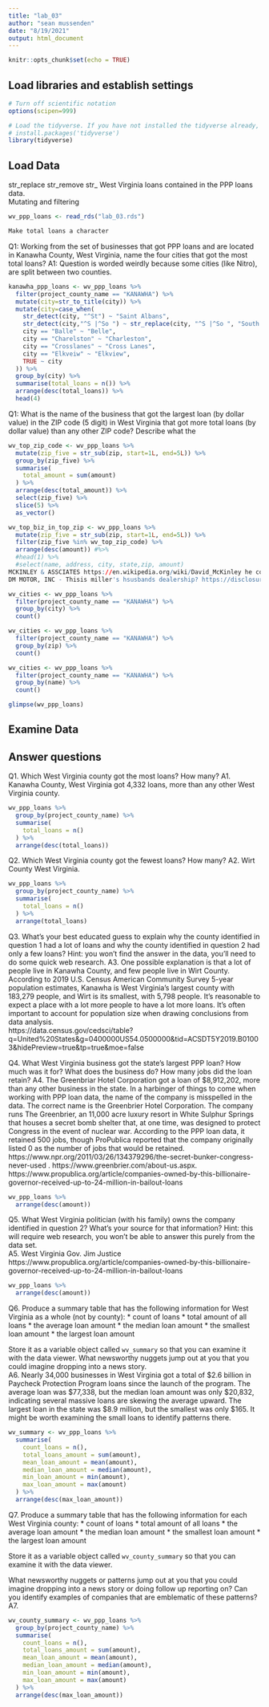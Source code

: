 ```yaml
---
title: "lab_03"
author: "sean mussenden"
date: "8/19/2021"
output: html_document
---
```


```r
knitr::opts_chunk$set(echo = TRUE)
```

## Load libraries and establish settings
```r
# Turn off scientific notation
options(scipen=999)

# Load the tidyverse. If you have not installed the tidyverse already, remove the # from the next line and run it first.  
# install.packages('tidyverse')
library(tidyverse)
```

## Load Data 

str_replace
str_remove
str_
West Virginia loans contained in the PPP loans data.  
Mutating and filtering

```r
wv_ppp_loans <- read_rds("lab_03.rds")

Make total loans a character

```

Q1: Working from the set of businesses that got PPP loans and are located in Kanawha County, West Virginia, name the four cities that got the most total loans?
A1: Question is worded weirdly because some cities (like Nitro), are split between two counties. 

```r
kanawha_ppp_loans <- wv_ppp_loans %>%
  filter(project_county_name == "KANAWHA") %>%
  mutate(city=str_to_title(city)) %>%
  mutate(city=case_when(
    str_detect(city, "^St") ~ "Saint Albans",
    str_detect(city,"^S |^So ") ~ str_replace(city, "^S |^So ", "South "),
    city == "Balle" ~ "Belle",
    city == "Charelston" ~ "Charleston",
    city == "Crosslanes" ~ "Cross Lanes",
    city == "Elkveiw" ~ "Elkview",
    TRUE ~ city
  )) %>%
  group_by(city) %>%
  summarise(total_loans = n()) %>%
  arrange(desc(total_loans)) %>%
  head(4)


```

Q1: What is the name of the business that got the largest loan (by dollar value) in the ZIP code (5 digit) in West Virginia that got more total loans (by dollar value) than any other ZIP code? Describe what the   


```r

wv_top_zip_code <- wv_ppp_loans %>%
  mutate(zip_five = str_sub(zip, start=1L, end=5L)) %>%
  group_by(zip_five) %>%
  summarise(
    total_amount = sum(amount)
  ) %>%
  arrange(desc(total_amount)) %>%
  select(zip_five) %>%
  slice(5) %>%
  as_vector()

wv_top_biz_in_top_zip <- wv_ppp_loans %>%
  mutate(zip_five = str_sub(zip, start=1L, end=5L)) %>%
  filter(zip_five %in% wv_top_zip_code) %>%
  arrange(desc(amount)) #%>%
  #head(1) %>%
  #select(name, address, city, state,zip, amount)
MCKINLEY & ASSCIATES https://en.wikipedia.org/wiki/David_McKinley he continues to benefit https://disclosures-clerk.house.gov/public_disc/financial-pdfs/2017/10020402.pdf
DM MOTOR, INC - Thisis miller's hsusbands dealership? https://disclosures-clerk.house.gov/public_disc/financial-pdfs/2020/10042734.pdf and there are a bunch more Dutch Miler

```


```r
wv_cities <- wv_ppp_loans %>%
  filter(project_county_name == "KANAWHA") %>%
  group_by(city) %>%
  count()
```



```r
wv_cities <- wv_ppp_loans %>%
  filter(project_county_name == "KANAWHA") %>%
  group_by(zip) %>%
  count()
```

```r
wv_cities <- wv_ppp_loans %>%
  filter(project_county_name == "KANAWHA") %>%
  group_by(name) %>%
  count()
```

```r
glimpse(wv_ppp_loans)
```




## Examine Data

## Answer questions

Q1. Which West Virginia county got the most loans? How many?
A1. Kanawha County, West Virginia got 4,332 loans, more than any other West Virginia county.  

```r
wv_ppp_loans %>%
  group_by(project_county_name) %>%
  summarise(
    total_loans = n()
  ) %>%
  arrange(desc(total_loans))
```
Q2. Which West Virginia county got the fewest loans? How many?
A2. Wirt County West Virginia.    
```r
wv_ppp_loans %>%
  group_by(project_county_name) %>%
  summarise(
    total_loans = n()
  ) %>%
  arrange(total_loans)
```
Q3. What's your best educated guess to explain why the county identified in question 1 had a lot of loans and why the county identified in question 2 had only a few loans? Hint: you won't find the answer in the data, you'll need to do some quick web research.
A3. One possible explanation is that a lot of people live in Kanawha County, and few people live in Wirt County. According to 2019 U.S. Census American Community Survey 5-year population estimates, Kanawha is West Virginia's largest county with 183,279 people, and Wirt is its smallest, with 5,798 people. It's reasonable to expect a place with a lot more people to have a lot more loans. It's often important to account for population size when drawing conclusions from data analysis.    
https://data.census.gov/cedsci/table?q=United%20States&g=0400000US54.0500000&tid=ACSDT5Y2019.B01003&hidePreview=true&tp=true&moe=false

Q4. What West Virginia business got the state's largest PPP loan? How much was it for? What does the business do? How many jobs did the loan retain?
A4. The Greenbriar Hotel Corporation got a loan of $8,912,202, more than any other business in the state. In a harbinger of things to come when working with PPP loan data, the name of the company is misspelled in the data. The correct name is the Greenbrier Hotel Corporation.  The company runs The Greenbrier, an 11,000 acre luxury resort in White Sulphur Springs that houses a secret bomb shelter that, at one time, was designed to protect Congress in the event of nuclear war. According to the PPP loan data, it retained 500 jobs, though ProPublica reported that the company originally listed 0 as the number of jobs that would be retained.  https://www.npr.org/2011/03/26/134379296/the-secret-bunker-congress-never-used . https://www.greenbrier.com/about-us.aspx. https://www.propublica.org/article/companies-owned-by-this-billionaire-governor-received-up-to-24-million-in-bailout-loans

```r
wv_ppp_loans %>%
  arrange(desc(amount))
```
Q5. What West Virginia politician (with his family) owns the company identified in question 2? What's your source for that information? Hint: this will require web research, you won't be able to answer this purely from the data set.  
A5. West Virginia Gov. Jim Justice https://www.propublica.org/article/companies-owned-by-this-billionaire-governor-received-up-to-24-million-in-bailout-loans

```r
wv_ppp_loans %>%
  arrange(desc(amount))
```

Q6. Produce a summary table that has the following information for West Virginia as a whole (not by county):
* count of loans
* total amount of all loans
* the average loan amount
* the median loan amount
* the smallest loan amount
* the largest loan amount

Store it as a variable object called `wv_summary` so that you can examine it with the data viewer. What newsworthy nuggets jump out at you that you could imagine dropping into a news story.   
A6. Nearly 34,000 businesses in West Virginia got a total of \$2.6 billion in Paycheck Protection Program loans since the launch of the program. The average loan was \$77,338, but the median loan amount was only \$20,832, indicating several massive loans are skewing the average upward. The largest loan in the state was \$8.9 million, but the smallest was only $165.  It might be worth examining the small loans to identify patterns there. 
```r
wv_summary <- wv_ppp_loans %>%
  summarise(
    count_loans = n(),
    total_loans_amount = sum(amount),
    mean_loan_amount = mean(amount),
    median_loan_amount = median(amount),
    min_loan_amount = min(amount),
    max_loan_amount = max(amount)
  ) %>% 
  arrange(desc(max_loan_amount))
```
Q7. Produce a summary table that has the following information for each West Virginia county:
* count of loans
* total amount of all loans
* the average loan amount
* the median loan amount
* the smallest loan amount
* the largest loan amount

Store it as a variable object called `wv_county_summary` so that you can examine it with the data viewer. 

What newsworthy nuggets or patterns jump out at you that you could imagine dropping into a news story or doing follow up reporting on? Can you identify examples of companies that are emblematic of these patterns?
A7. 
```r
wv_county_summary <- wv_ppp_loans %>%
  group_by(project_county_name) %>%
  summarise(
    count_loans = n(),
    total_loans_amount = sum(amount),
    mean_loan_amount = mean(amount),
    median_loan_amount = median(amount),
    min_loan_amount = min(amount),
    max_loan_amount = max(amount)
  ) %>% 
  arrange(desc(max_loan_amount))
```
